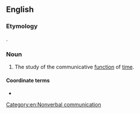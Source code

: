 ==English==
{{wikipedia}}

===Etymology===
{{coinage|en|Thomas J. Bruneau|nobycat=1|w=-}}.

===Noun===
{{en-noun|-}}

# The study of the communicative [[function]] of [[time]].

====Coordinate terms====
* {{l|en|proxemics}}

[[Category:en:Nonverbal communication]]